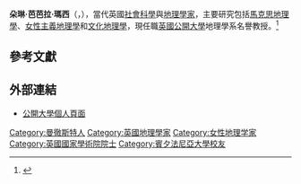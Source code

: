 {{noteTA
|1=zh-cn:多琳; zh-tw:朵琳;
|2=zh-cn:梅西; zh-tw:瑪西;
}}{{expand|time=2015-12-17T09:48:59+00:00}}
{{Infobox scientist
|name              = 朵琳·瑪西
|image             = Doreen Massey.jpg
|birth_name        = 朵琳·芭芭拉·瑪西
|birth_date        = 1944年1月3日
|birth_place       = {{UK}}[[曼徹斯特|曼徹斯特]]
|death_date        = {{Death date and age|2016|3|11|1944|1|3}}
|death_place       = {{UK}}[[倫敦|倫敦]][[基爾伯恩|基爾伯恩]]
|citizenship       = 
|fields            = [[經濟地理學|經濟地理學]]、[[社會地理學|社會地理學]]
|alma_mater        = [[牛津大學|牛津大學]] <br/>[[賓州大學|賓州大學]]
}}
'''朵琳·芭芭拉·瑪西'''（{{lang-en|Doreen Barbara Massey}}，{{bd|1944年|1月3日|2016年|3月11日}}），當代英國[[社會科學|社會科學]]與[[地理學|地理學家]]，主要研究包括[[馬克思地理學|馬克思地理學]]、[[女性主義地理學|女性主義地理學]]和[[文化地理學|文化地理學]]，現任職[[英國公開大學|英國公開大學]]地理學系名譽教授。<ref name="ou">{{cite web|last=Open University|title=Prof Doreen Massey – Profile|url=http://www.open.ac.uk/socialsciences/staff/people-profile.php?name=Doreen_Massey|accessdate=2015-12-16|language=en|archive-date=2014-03-23|archive-url=https://web.archive.org/web/20140323044953/http://www.open.ac.uk/socialsciences/staff/people-profile.php?name=Doreen_Massey|dead-url=no}}</ref>

== 參考文獻 ==
{{Reflist}}

== 外部連結 ==
*[http://www.open.ac.uk/socialsciences/staff/people-profile.php?name=Doreen_Massey 公開大學個人頁面] {{Wayback|url=http://www.open.ac.uk/socialsciences/staff/people-profile.php?name=Doreen_Massey |date=20140323044953 }}

{{DEFAULTSORT:Massey, Doreen}}
[[Category:曼徹斯特人|Category:曼徹斯特人]]
[[Category:英國地理學家|Category:英國地理學家]]
[[Category:女性地理学家|Category:女性地理学家]]
[[Category:英國國家學術院院士|Category:英國國家學術院院士]]
[[Category:賓夕法尼亞大學校友|Category:賓夕法尼亞大學校友]]